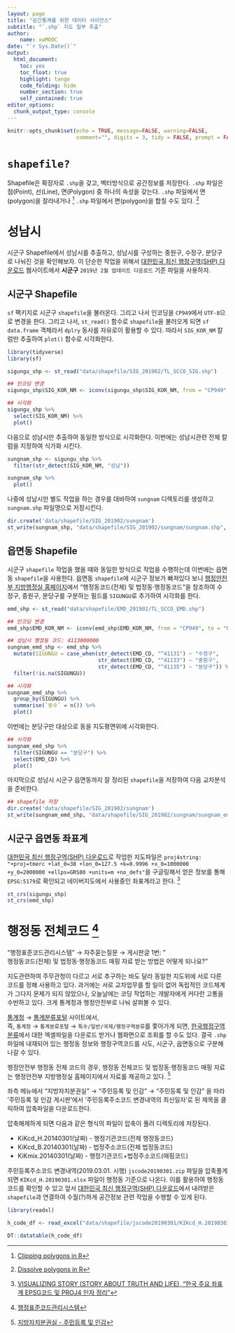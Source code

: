 ```yaml
---
layout: page
title: "공간통계를 위한 데이터 사이언스"
subtitle: "`.shp` 지도 일부 추출"
author:
    name: xwMOOC
date: "`r Sys.Date()`"
output:
  html_document: 
    toc: yes
    toc_float: true
    highlight: tango
    code_folding: hide
    number_section: true
    self_contained: true
editor_options: 
  chunk_output_type: console
---
```


```r
knitr::opts_chunk$set(echo = TRUE, message=FALSE, warning=FALSE,
                      comment="", digits = 3, tidy = FALSE, prompt = FALSE, fig.align = 'center')
```


# `shapefile?` {#geo-info-shapefile}

Shapefile은 확장자로 `.shp`을 갖고, 벡터방식으로 공간정보를 저장한다.
`.shp` 파일은 점(Point), 선(Line), 면(Polygon) 중 하나의 속성을 갖는다.
`.shp` 파일에서 면(polygon)을 잘라내거나 [^shape-polygon-clipping]
`.shp` 파일에서 면(polygon)을 합칠 수도 있다. [^shape-polygon-dissolving]

[^shape-polygon-clipping]: [Clipping polygons in R](https://philmikejones.wordpress.com/2015/09/01/clipping-polygons-in-r/)
[^shape-polygon-dissolving]: [Dissolve polygons in R](https://philmikejones.wordpress.com/2015/09/01/clipping-polygons-in-r/)

# 성남시 {#geo-info-shapefile-sungnam}

시군구 Shapefile에서 성남시를 추출하고, 성남시를 구성하는 중원구, 수정구, 분당구로 나눠진 것을 확인해보자.
이 단순한 작업을 위해서 [대한민국 최신 행정구역(SHP) 다운로드](http://www.gisdeveloper.co.kr/?p=2332) 웹사이트에서 **시군구** `2019년 2월 업데이트 다운로드` 기준 파일을 사용하자.

## 시군구 Shapefile {#geo-info-shapefile-sungnam-sig}

`sf` 팩키지로 시군구 `shapefile`을 불러온다. 그리고 나서 인코딩을 `CP949`에서 `UTF-8`으로 변경을 한다.
그리고 나서, `st_read()` 함수로 `shapefile`을 불러오게 되면 `sf data.frame` 객체라서 `dplry` 동사를 자유로이 활용할 수 있다. 따라서 `SIG_KOR_NM` 칼럼만 추출하여 `plot()` 함수로 시각화한다.  

```r
library(tidyverse)
library(sf)

sigungu_shp <- st_read("data/shapefile/SIG_201902/TL_SCCO_SIG.shp")

## 인코딩 변경
sigungu_shp$SIG_KOR_NM <- iconv(sigungu_shp$SIG_KOR_NM, from = "CP949", to = "UTF-8", sub = NA, mark = TRUE, toRaw = FALSE)

## 시각화
sigungu_shp %>% 
  select(SIG_KOR_NM) %>% 
  plot()
```

다음으로 성남시만 추출하여 동일한 방식으로 시각화한다. 이번에는 성남시관련 전체 칼럼을 지정하여 식가화 시킨다.

```r
sungnam_shp <- sigungu_shp %>% 
  filter(str_detect(SIG_KOR_NM, "성남"))

sungnam_shp %>% 
  plot()
```

나중에 성남시만 별도 작업을 하는 경우를 대바하여 `sungnam` 디렉토리를 생성하고 `sungnam.shp` 파일명으로 저장시킨다.

```r
dir.create('data/shapefile/SIG_201902/sungnam')
st_write(sungnam_shp, "data/shapefile/SIG_201902/sungnam/sungnam.shp", delete_dsn=TRUE)
```


## 읍면동 Shapefile {#geo-info-shapefile-sungnam-emd}

시군구 `shapefile` 작업을 했을 때와 동일한 방식으로 작업을 수행하는데 이번에는 읍면동 `shapefile`을 사용한다.
읍면동 `shapefile`에 시군구 정보가 빠져있다 보니 [행정안전부 지방행정실 홈페이지](https://www.mois.go.kr/frt/bbs/type001/commonSelectBoardList.do?bbsId=BBSMSTR_000000000052)에서 "행정동코드(전체) 및 법정동·행정동코드"을 참조하여 수정구, 중원구, 분당구를 구분하는 필드를 `SIGUNGU`로 추가하여 시각화를 한다.

```r
emd_shp <- st_read("data/shapefile/EMD_201902/TL_SCCO_EMD.shp")

## 인코딩 변경
emd_shp$EMD_KOR_NM <- iconv(emd_shp$EMD_KOR_NM, from = "CP949", to = "UTF-8", sub = NA, mark = TRUE, toRaw = FALSE)

## 성남시 행정동 코드: 4113000000
sungnam_emd_shp <- emd_shp %>% 
  mutate(SIGUNGU = case_when(str_detect(EMD_CD, "^41131") ~ "수정구",
                             str_detect(EMD_CD, "^41133") ~ "중원구",
                             str_detect(EMD_CD, "^41135") ~ "분당구")) %>% 
  filter(!is.na(SIGUNGU))

## 시각화
sungnam_emd_shp %>% 
  group_by(SIGUNGU) %>% 
  summarise(`동수` = n()) %>% 
  plot()
```

이번에는 분당구만 대상으로 동을 지도평면위에 시각화한다.

```r
## 시각화
sungnam_emd_shp %>% 
  filter(SIGUNGU == "분당구") %>% 
  select(EMD_CD) %>% 
  plot()
```

마지막으로 성남시 시군구 읍면동까지 잘 정리된 `shapefile`을 저장하여 다음 교차분석을 준비한다.

```r
## shapefile 저장
dir.create('data/shapefile/SIG_201902/sungnam')
st_write(sungnam_emd_shp, "data/shapefile/SIG_201902/sungnam/sungnam_emd.shp", delete_dsn=TRUE)
```

## 시군구 읍면동 좌표계 {#geo-info-shapefile-crs}

[대한민국 최신 행정구역(SHP) 다운로드](http://www.gisdeveloper.co.kr/?p=2332)로 작업한 지도파일은 `proj4string: "+proj=tmerc +lat_0=38 +lon_0=127.5 +k=0.9996 +x_0=1000000 +y_0=2000000 +ellps=GRS80 +units=m +no_defs"`을 구글링해서 얻은 정보를 통해 `EPSG:5179`로 확인되고 네이버지도에서 사용중인 좌표계라고 한다. [^naver-map-crs]

[^naver-map-crs]: [VISUALIZING STORY (STORY ABOUT TRUTH AND LIFE), "한국 주요 좌표계 EPSG코드 및 PROJ4 인자 정리"](https://visualizingstory.wordpress.com/2013/04/24/%ED%95%9C%EA%B5%AD-%EC%A3%BC%EC%9A%94-%EC%A2%8C%ED%91%9C%EA%B3%84-epsg%EC%BD%94%EB%93%9C-%EB%B0%8F-proj4-%EC%9D%B8%EC%9E%90-%EC%A0%95%EB%A6%AC/)

```r
st_crs(sigungu_shp)
st_crs(emd_shp)
```

# 행정동 전체코드 [^hang-code-faq] {#geo-info-shapefile-code}

[^hang-code-faq]: [행정표준코드관리시스템](https://www.code.go.kr/index.do)

"행정표준코드관리시스템" &rarr; 자주묻는질문 &rarr; 게시판글 1번: "	
행정동코드(전체) 및 법정동·행정동코드 매핑 자료 받는 방법은 어떻게 되나요?" 

지도관련하여 주무관청이 다르고 서로 추구하는 바도 달라 동일한 지도위에 서로 다른 코드를 정해 사용하고 있다. 과거에는 서로 교차업무를 할 일이 없어 독립적인 코드체계가 그다지 문제가 되지 않았으나, 오늘날에는 코딩 작업하는 개발자에게 커다란 고통을 수반하고 있다. 크게 통계청과 행정안전부로 나눠 살펴볼 수 있다.

[통계청](http://kostat.go.kr/) &rarr; [통계분류포털](http://kssc.kostat.go.kr) 사이트에서,  
즉, `통계청` &rarr; `통계분류포털` &rarr; `특수/일반/국제/행정구역분류`를 쫓아가게 되면,
[한국행정구역분류](https://kssc.kostat.go.kr:8443/ksscNew_web/index.jsp)에서 대한 엑셀파일을 
다운로드 받거나 웹화면으로 조회를 할 수도 있다. 결국  `.shp` 파일에 내재되어 있는 
행정동 정보와 행정구역코드를 시도, 시군구, 읍면동으로 구분해 나갈 수 있다.

행정안전부 행정동 전체 코드의 경우, 행정동 전체코드 및 법정동·행정동코드 매핑 자료는 
행정안전부 지방행정실 홈페이지에서 자료를 제공하고 있다. [^hang-code]

[^hang-code]: [지방자치분권실 - 주민등록 및 인감](http://www.mois.go.kr/frt/bbs/type001/commonSelectBoardList.do?bbsId=BBSMSTR_000000000052 )

좌측 메뉴에서 "지방자치분권실" &rarr; "주민등록 및 인감" &rarr; "주민등록 및 인감" 을 따라 
'주민등록 및 인감 게시판'에서 '주민등록주소코드 변경내역의 최신일자'로 된 제목을 클릭하여 압축파일을 다운로드한다.

압축해제하게 되면 다음과 같은 형식의 파일이 압축이 풀려 디렉토리에 저장된다.

- KiKcd_H.20140301(날짜) - 행정기관코드(전제 행정동코드) 
- KiKcd_B.20140301(날짜) - 법정주소코드(전체 법정동코드) 
- KiKmix.20140301(날짜) - 행정기관코드+법정주소코드(매핑코드) 

주민등록주소코드 변경내역(2019.03.01. 시행) `jscode20190301.zip` 파일을 압축풀게 되면 
`KIKcd_H.20190301.xlsx` 파일이 행정동 기준으로 나온다. 이를 활용하여 행정동코드를 확인할 수 있고 앞서 
[대한민국 최신 행정구역(SHP) 다운로드](http://www.gisdeveloper.co.kr/?p=2332)에서 내려받은 `shapefile`과 연결하여 수월(?)하게 공간정보 관련 작업을 수행할 수 있게 된다.

```r
library(readxl)

h_code_df <- read_excel("data/shapefile/jscode20190301/KIKcd_H.20190301.xlsx", sheet='KIKcd_H')

DT::datatable(h_code_df)

```

